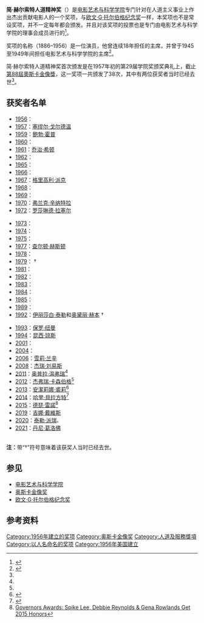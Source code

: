 {{noteTA
|T=zh-hans:简·赫尔索特人道精神奖;zh-hant:珍·赫蕭特人道精神獎;
|G1=Movie
|G2=Show
|1=zh-hans:简·赫尔索特;zh-hant:珍·赫蕭特;
}}

'''简·赫尔索特人道精神奖'''（{{lang-en|'''Jean Hersholt Humanitarian Award'''}}）是[[电影艺术与科学学院|电影艺术与科学学院]]专门针对在人道主义事业上作出杰出贡献电影人的一个奖项，与[[欧文·G·托尔伯格纪念奖|欧文·G·托尔伯格纪念奖]]一样，本奖项也不是常设奖项，并不一定每年都会颁发。并且对该奖项的投票也是专门由电影艺术与科学学院的理事会成员进行的<ref name="Honorary Awards">{{cite web|title=Honorary Awards|publisher=Academy of Motion Picture Arts and Sciences|url=http://www.oscar.com/oscarnight/?pn=honoraryaward|accessdate=2009-02-06|archive-date=2010-01-02|archive-url=https://web.archive.org/web/20100102004455/http://oscar.com/oscarnight/?pn=honoraryaward|dead-url=yes}}</ref>。

奖项的名称{{link-en|简·赫尔索特|Jean Hersholt}}（1886–1956）是一位演员，他曾连续18年担任{{link-en|电影和电视基金会|Motion Picture & Television Fund|电影救济基金会}}的主席，并曾于1945至1949年间担任电影艺术与科学学院的主席<ref name=about>{{cite web | author= | title=Jean Hersholt Humanitarian Award | url=http://www.oscars.org/awards/academyawards/about/awards/hersholt.html | publisher=Academy of Motion Picture Arts and Sciences | year=2009 | accessdate=2008-01-20}}</ref>。

简·赫尔索特人道精神奖首次颁发是在1957年初的第29届学院奖颁奖典礼上，截止[[第88屆奧斯卡金像獎|第88屆奧斯卡金像獎]]，这一奖项一共颁发了38次，其中有两位获奖者当时已经去世<ref name=about />。

==获奖者名单==
{{col-begin}}
{{col-break|width=30%}}
* [[第29届奥斯卡金像奖|1956]]：{{link-en|Y·弗兰克·弗里曼|Y. Frank Freeman}}
* [[第30届学院奖|1957]]：[[塞缪尔·戈尔德温|塞缪尔·戈尔德温]]
* [[第32届学院奖|1959]]：[[鲍勃·霍普|鲍勃·霍普]]
* [[第33届学院奖|1960]]：{{link-en|索尔·莱瑟|Sol Lesser}}
* [[第34届学院奖|1961]]：[[乔治·希顿|乔治·希顿]]
* [[第35届学院奖|1962]]：{{link-en|史蒂夫·布罗依迪|Steve Broidy}}
* [[第38届学院奖|1965]]：{{link-en|爱德蒙·L·德帕蒂|Edmond L. DePatie}}
* [[第39届学院奖|1966]]：{{link-en|乔治·巴格诺尔|George Bagnall}}
* [[第40届学院奖|1967]]：[[格里高利·派克|格里高利·派克]]
* [[第41届学院奖|1968]]：{{link-en|玛莎·蕾耶|Martha Raye}}
* [[第42届学院奖|1969]]：{{link-en|乔治·杰西尔|George Jessel (actor)}}
* [[第43届学院奖|1970]]：[[弗兰克·辛纳特拉|弗兰克·辛纳特拉]]
* [[第45届学院奖|1972]]：[[罗莎琳德·拉塞尔|罗莎琳德·拉塞尔]]
{{col-break|width=30%}}
* [[第46届学院奖|1973]]：{{link-en|李维·瓦瑟曼|Lew Wasserman}}
* [[第47届学院奖|1974]]：{{link-en|亚瑟·B·克里姆|Arthur B. Krim}}
* [[第48届学院奖|1975]]：{{link-en|朱尔斯·C·斯坦|Jules C. Stein}}
* [[第50届学院奖|1977]]：[[查尔顿·赫斯顿|查尔顿·赫斯顿]]
* [[第51届学院奖|1978]]：{{link-en|里奥·约菲|Leo Jaffe}}
* [[第52届学院奖|1979]]：{{link-en|罗伯特·本杰明|Robert Benjamin}} †
* [[第54届学院奖|1981]]：{{link-en|丹尼·凯耶|Danny Kaye}}
* [[第55届学院奖|1982]]：{{link-en|沃尔特·米里奇|Walter Mirisch}}
* [[第56届学院奖|1983]]：{{link-en|麦克·弗克科维奇|Mike Frankovich}}
* [[第57届学院奖|1984]]：{{link-en|大卫·L·沃尔泊|David L. Wolper}}
* [[第58届学院奖|1985]]：{{link-en|查尔斯·巴德·罗杰斯|Charles "Buddy" Rogers}}
* [[第62届学院奖|1989]]：{{link-en|霍华德·W·科奇|Howard W. Koch}}
* [[第65届学院奖|1992]]：[[伊丽莎白·泰勒|伊丽莎白·泰勒]]和[[奥黛丽·赫本|奥黛丽·赫本]] †
{{col-break}}
* [[第66届学院奖|1993]]：[[保罗·纽曼|保罗·纽曼]]
* [[第67届学院奖|1994]]：[[昆西·琼斯|昆西·琼斯]]
* [[第74届学院奖|2001]]：{{link-en|阿瑟·希勒|Arthur Hiller}}
* [[第77届学院奖|2004]]：{{link-en|罗杰·梅耶|Roger Mayer}}
* [[第79届学院奖|2006]]：[[雪莉·兰辛|雪莉·兰辛]]
* [[第81届学院奖|2008]]：[[杰瑞·刘易斯|杰瑞·刘易斯]]
* [[第84届学院奖|2011]]：[[奥普拉·温弗瑞|奥普拉·温弗瑞]]<ref name="Honorary Awards" />
* [[第85届学院奖|2012]]：[[杰弗瑞·卡森伯格|杰弗瑞·卡森伯格]]<ref name="Honorary Awards" />
* [[第86屆奧斯卡金像獎|2013]]：[[安潔莉娜·裘莉|安潔莉娜·裘莉]]<ref>{{cite news|last=Milliken|first=Mary|title=Angelina Jolie receives humanitarian award from Academy|url=http://www.reuters.com/article/2013/11/17/film-academy-awards-idUSL2N0J208N20131117|newspaper=Reuters|date=November 17, 2013|accessdate=November 17, 2013}}</ref>
* [[第87屆奧斯卡金像獎|2014]]：[[哈里·貝拉方特|哈里·貝拉方特]]<ref>{{cite news|title=Harry Belafonte, Jean-Claude Carrière, Hayao Miyazaki And Maureen O'Hara To Receive Academy's Governors Awards|url=http://www.oscars.org/press/pressreleases/2014/20140828.html|newspaper=Academy of Motion Picture Arts and Sciences|date=August 28, 2014|accessdate=August 28, 2014|archive-date=2014-10-01|archive-url=https://web.archive.org/web/20141001042841/https://www.oscars.org/press/pressreleases/2014/20140828.html|dead-url=no}}</ref>
* [[第88屆奧斯卡金像獎|2015]]：[[德琵·雷諾|德琵·雷諾]]<ref>[http://deadline.com/2015/08/governors-awards-2015-spike-lee-debbie-reynolds-gena-rowlands-1201507536/ Governors Awards: Spike Lee, Debbie Reynolds & Gena Rowlands Get 2015 Honors]</ref>
* [[第92屆奧斯卡金像獎|2019]]：[[吉娜·戴維斯|吉娜·戴維斯]]
* [[第93屆奧斯卡金像獎|2020]]：[[泰勒·派瑞|泰勒·派瑞]]、{{le|電影和電視基金會|Motion Picture & Television Fund}}
* [[第94屆奧斯卡金像獎|2021]]：[[丹尼·葛洛佛|丹尼·葛洛佛]]
{{col-end}}
<br>
'''注：'''带“†”符号意味着该获奖人当时已经去世。

==参见==
*[[电影艺术与科学学院|电影艺术与科学学院]]
*[[奥斯卡金像奖|奥斯卡金像奖]]
*[[欧文·G·托尔伯格纪念奖|欧文·G·托尔伯格纪念奖]]

==参考资料==
{{reflist}}

{{Academy Awards}}
{{简·赫尔索特人道精神奖}}

[[Category:1956年建立的奖项|Category:1956年建立的奖项]]
[[Category:奥斯卡金像奖|Category:奥斯卡金像奖]]
[[Category:人道及服務獎項|Category:人道及服務獎項]]
[[Category:以人名命名的奖项|Category:以人名命名的奖项]]
[[Category:1956年美国建立|Category:1956年美国建立]]